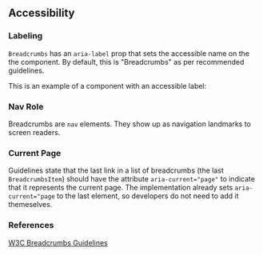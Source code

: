 

<Meta title="Packages / Breadcrumbs / Accessibility" of={BreadcrumbsStories} />

## Accessibility

### Labeling

`Breadcrumbs` has an `aria-label` prop that sets the accessible name on the
the component. By default, this is "Breadcrumbs" as per recommended guidelines.

This is an example of a component with an accessible label:

<Canvas of={BreadcrumbsStories.Default} />

### Nav Role

Breadcrumbs are `nav` elements. They show up as navigation landmarks to
screen readers.

### Current Page

Guidelines state that the last link in a list of breadcrumbs (the last
`BreadcrumbsItem`) should have the attribute `aria-current="page"` to
indicate that it represents the current page. The implementation already
sets `aria-current="page` to the last element, so developers do not need
to add it themeselves.

### References

[W3C Breadcrumbs Guidelines](https://www.w3.org/TR/wai-aria-practices-1.1/examples/breadcrumb/index.html)
